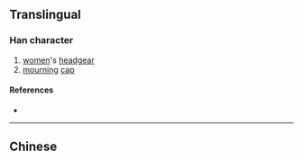 {{also|幗}}
{{character info/new}}
==Translingual==

===Han character===
{{Han char|rn=50|rad=巾|as=08|sn=11|four=|canj=LBWMI|ids=⿰巾国}}

# [[women]]'s [[headgear]]
# [[mourning]] [[cap]]

====References====
* {{Han ref|kx=0333.161|hdz=10745.050|uh=5E3C|ud=24124}}

----

==Chinese==
{{zh-see|幗}}